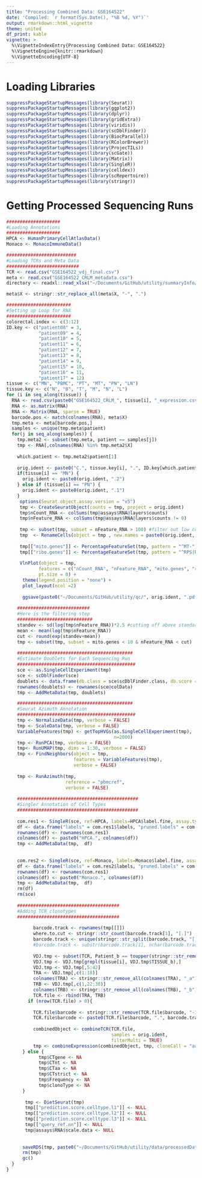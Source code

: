 ```yaml
---
title: "Processing Combined Data: GSE164522"
date: 'Compiled: `r format(Sys.Date(), "%B %d, %Y")`'
output: rmarkdown::html_vignette
theme: united
df_print: kable
vignette: >
  %\VignetteIndexEntry{Processing Combined Data: GSE164522}
  %\VignetteEngine{knitr::rmarkdown}
  %\VignetteEncoding{UTF-8}
---
```


# Loading Libraries

```r
suppressPackageStartupMessages(library(Seurat))
suppressPackageStartupMessages(library(ggplot2))
suppressPackageStartupMessages(library(dplyr))
suppressPackageStartupMessages(library(gridExtra))
suppressPackageStartupMessages(library(viridis))
suppressPackageStartupMessages(library(scDblFinder))
suppressPackageStartupMessages(library(BiocParallel))
suppressPackageStartupMessages(library(RColorBrewer))
suppressPackageStartupMessages(library(ProjecTILs))
suppressPackageStartupMessages(library(scGate))
suppressPackageStartupMessages(library(Matrix))
suppressPackageStartupMessages(library(SingleR))
suppressPackageStartupMessages(library(celldex))
suppressPackageStartupMessages(library(scRepertoire))
suppressPackageStartupMessages(library(stringr))
```


# Getting Processed Sequencing Runs

```r
####################
#Loading Annotations
####################
HPCA <- HumanPrimaryCellAtlasData()
Monaco <- MonacoImmuneData()

##########################
#Loading TCRs and Meta Data
###########################
TCR <- read.csv("GSE164522_vdj_final.csv")
meta <- read.csv("GSE164522_CRLM_metadata.csv")
directory <- readxl::read_xlsx("~/Documents/GitHub/utility/summaryInfo/sample.directory.xlsx")

meta$X <- stringr::str_replace_all(meta$X, "-", ".")

########################
#Setting up Loop for RNA
########################
colorectal.index <- c(3:12)
ID.key <- c("patient08" = 3, 
            "patient09" = 4,
            "patient10" = 5,
            "patient11" = 6,
            "patient12" = 7, 
            "patient13" = 8,
            "patient14" = 9,
            "patient15" = 10, 
            "patient16" = 11, 
            "patient17" = 12)
tissue <- c("MN", "PBMC", "PT", "MT", "PN", "LN")
tissue.key <- c("N", "B", "T", "M", "N", "L")
for (i in seq_along(tissue)) {
  RNA <- read.csv(paste0("GSE164522_CRLM_", tissue[i], "_expression.csv"), row.names = 1)
  RNA <- as.matrix(RNA)
  RNA <- Matrix(RNA, sparse = TRUE)
  barcode.pos <- match(colnames(RNA), meta$X)
  tmp.meta <- meta[barcode.pos,]
  samples <- unique(tmp.meta$patient)
  for(j in seq_along(samples)) {
    tmp.meta2 <- subset(tmp.meta, patient == samples[j])
    tmp <- RNA[,colnames(RNA) %in% tmp.meta2$X]
    
    which.patient <- tmp.meta2$patient[1]
    
    orig.ident <- paste0("C.", tissue.key[i], ".", ID.key[which.patient])
    if(tissue[i] == "MN") {
      orig.ident <- paste0(orig.ident, ".2")
    } else if (tissue[i] == "PN") {
      orig.ident <- paste0(orig.ident, ".1")
    }
     options(Seurat.object.assay.version = "v5")
     tmp <- CreateSeuratObject(counts = tmp, project = orig.ident)
     tmp$nCount_RNA <- colSums(tmp@assays$RNA@layers$counts)
     tmp$nFeature_RNA <- colSums(tmp@assays$RNA@layers$counts != 0)
     
     tmp <- subset(tmp, subset = nFeature_RNA > 100) #filter out low count/feature cells
     tmp  <- RenameCells(object = tmp , new.names = paste0(orig.ident, "_", rownames(tmp[[]])))
      
     tmp[["mito.genes"]] <- PercentageFeatureSet(tmp, pattern = "^MT-")
     tmp[["ribo.genes"]] <- PercentageFeatureSet(tmp, pattern = "^RPS|RPL-")
    
     VlnPlot(object = tmp, 
            features = c("nCount_RNA", "nFeature_RNA", "mito.genes", "ribo.genes"), 
            pt.size = 0) + 
      theme(legend.position = "none") + 
      plot_layout(ncol =2)
      
      ggsave(paste0("~/Documents/GitHub/utility/qc/", orig.ident, ".pdf"), height = 8, width=8)
      
    ###########################
    #Here is the filtering step
    ############################
    standev <- sd(log(tmp$nFeature_RNA))*2.5 #cutting off above standard deviation of 2.5
    mean <- mean(log(tmp$nFeature_RNA))
    cut <- round(exp(standev+mean))
    tmp <- subset(tmp, subset = mito.genes < 10 & nFeature_RNA < cut)
    
    ###########################################
    #Estimate Doublets for Each Sequencing Run
    ############################################
    sce <- as.SingleCellExperiment(tmp)
    sce <- scDblFinder(sce)
    doublets <- data.frame(db.class = sce$scDblFinder.class, db.score = sce$scDblFinder.score)
    rownames(doublets) <- rownames(sce@colData)
    tmp <- AddMetaData(tmp, doublets)

    ###########################################
    #Seurat Azimuth Annotation
    ############################################
    tmp <- NormalizeData(tmp, verbose = FALSE)
    tmp <- ScaleData(tmp, verbose = FALSE)
    VariableFeatures(tmp) <- getTopHVGs(as.SingleCellExperiment(tmp), 
                                        n=2000)
    tmp <- RunPCA(tmp, verbose = FALSE)
    tmp<- RunUMAP(tmp, dims = 1:30, verbose = FALSE)
    tmp <- FindNeighbors(object = tmp, 
                         features = VariableFeatures(tmp), 
                         verbose = FALSE)
   
    tmp <- RunAzimuth(tmp, 
                      reference = "pbmcref",
                      verbose = FALSE)
      
    #############################################
    #Singler Annotation of Cell Types
    #############################################
      
    com.res1 <- SingleR(sce, ref=HPCA, labels=HPCA$label.fine, assay.type.test=1)
    df <- data.frame("labels" = com.res1$labels, "pruned.labels" = com.res1$pruned.labels)
    rownames(df) <- rownames(com.res1)
    colnames(df) <- paste0("HPCA.", colnames(df))
    tmp <- AddMetaData(tmp,  df)
  
    
    com.res2 <- SingleR(sce, ref=Monaco, labels=Monaco$label.fine, assay.type.test=1)
    df <- data.frame("labels" = com.res2$labels, "pruned.labels" = com.res2$pruned.labels)
    rownames(df) <- rownames(com.res1)
    colnames(df) <- paste0("Monaco.", colnames(df))
    tmp <- AddMetaData(tmp,  df)
    rm(df)
    rm(sce)
      
    ######################################
    #Adding TCR clonotypes
    ######################################
    
          barcode.track <- rownames(tmp[[]])
          where.to.cut <- stringr::str_count(barcode.track[1], "[.]")
          barcode.track <- unique(stringr::str_split(barcode.track, "[.]", simplify = TRUE)[,where.to.cut+1])
          #barcode.track <- substr(barcode.track[1], nchar(barcode.track[1]), nchar(barcode.track[1]))
          
          VDJ.tmp <- subset(TCR, Patient_b == toupper(stringr::str_remove(samples[j], "atient"))) 
          VDJ.tmp <- VDJ.tmp[grepl(tissue[i], VDJ.tmp$TISSUE_b),]                    
          VDJ.tmp <- VDJ.tmp[,5:42]
          TRA <- VDJ.tmp[,c(1:18)]
          colnames(TRA) <- stringr::str_remove_all(colnames(TRA), "_a")
          TRB <- VDJ.tmp[,c(1,22:38)]
          colnames(TRB) <- stringr::str_remove_all(colnames(TRB), "_b")
          TCR.file <- rbind(TRA, TRB)
        if (nrow(TCR.file) > 0){
          
          TCR.file$barcode <- stringr::str_remove(TCR.file$barcode, "-1")
          TCR.file$barcode <- paste0(TCR.file$barcode, ".", barcode.track)
        
          combinedObject <- combineTCR(TCR.file, 
                                       samples = orig.ident, 
                                       filterMulti = TRUE)
          tmp <- combineExpression(combinedObject, tmp, cloneCall = "aa")
      } else {
            tmp$CTgene <- NA
            tmp$CTnt <- NA
            tmp$CTaa <- NA
            tmp$CTstrict <- NA
            tmp$Frequency <- NA
            tmp$clonoType <- NA
      }
    
       tmp <- DietSeurat(tmp)
       tmp[["prediction.score.celltype.l1"]] <- NULL
       tmp[["prediction.score.celltype.l2"]] <- NULL
       tmp[["prediction.score.celltype.l3"]] <- NULL
       tmp[["query_ref.nn"]] <- NULL
       tmp@assays$RNA$scale.data <- NULL
    
    
      saveRDS(tmp, paste0("~/Documents/GitHub/utility/data/processedData/seuratObjects/", orig.ident, ".rds"))
      rm(tmp)
      gc()
  }
}
```


